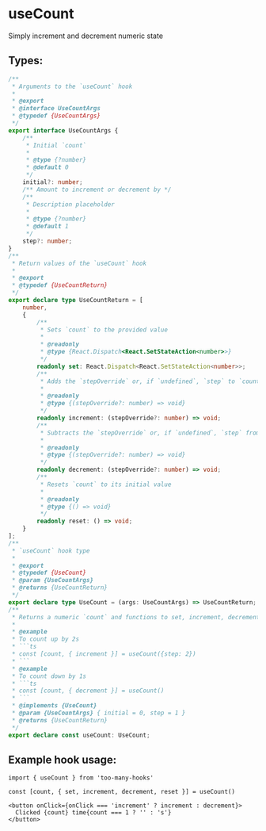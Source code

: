 
<Meta title="Example/UseCount" />

# useCount

Simply increment and decrement numeric state

## Types: 

```ts
/**
 * Arguments to the `useCount` hook
 *
 * @export
 * @interface UseCountArgs
 * @typedef {UseCountArgs}
 */
export interface UseCountArgs {
    /**
     * Initial `count`
     *
     * @type {?number}
     * @default 0
     */
    initial?: number;
    /** Amount to increment or decrement by */
    /**
     * Description placeholder
     *
     * @type {?number}
     * @default 1
     */
    step?: number;
}
/**
 * Return values of the `useCount` hook
 *
 * @export
 * @typedef {UseCountReturn}
 */
export declare type UseCountReturn = [
    number,
    {
        /**
         * Sets `count` to the provided value
         *
         * @readonly
         * @type {React.Dispatch<React.SetStateAction<number>>}
         */
        readonly set: React.Dispatch<React.SetStateAction<number>>;
        /**
         * Adds the `stepOverride` or, if `undefined`, `step` to `count`
         *
         * @readonly
         * @type {(stepOverride?: number) => void}
         */
        readonly increment: (stepOverride?: number) => void;
        /**
         * Subtracts the `stepOverride` or, if `undefined`, `step` from `count`
         *
         * @readonly
         * @type {(stepOverride?: number) => void}
         */
        readonly decrement: (stepOverride?: number) => void;
        /**
         * Resets `count` to its initial value
         *
         * @readonly
         * @type {() => void}
         */
        readonly reset: () => void;
    }
];
/**
 * `useCount` hook type
 *
 * @export
 * @typedef {UseCount}
 * @param {UseCountArgs}
 * @returns {UseCountReturn}
 */
export declare type UseCount = (args: UseCountArgs) => UseCountReturn;
/**
 * Returns a numeric `count` and functions to set, increment, decrement, or reset it
 *
 * @example
 * To count up by 2s
 * ```ts
 * const [count, { increment }] = useCount({step: 2})
 * ```
 * @example
 * To count down by 1s
 * ```ts
 * const [count, { decrement }] = useCount()
 * ```
 * @implements {UseCount}
 * @param {UseCountArgs} { initial = 0, step = 1 }
 * @returns {UseCountReturn}
 */
export declare const useCount: UseCount;
```

## Example hook usage:

```tsx
import { useCount } from 'too-many-hooks'

const [count, { set, increment, decrement, reset }] = useCount()

<button onClick={onClick === 'increment' ? increment : decrement}>
  Clicked {count} time{count === 1 ? '' : 's'}
</button>
```